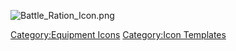 [[File:Battle Ration Icon.png]]<noinclude>

[[Category:Equipment Icons]] [[Category:Icon Templates]]</noinclude>